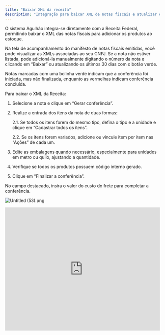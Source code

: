 ```yaml
---
title: "Baixar XML da receita"
description: "Integração para baixar XML de notas fiscais e atualizar o estoque com conferência detalhada dos itens."
---
```


O sistema Agulhão integra-se diretamente com a Receita Federal, permitindo baixar o XML das notas fiscais para adicionar os produtos ao estoque.

Na tela de acompanhamento do manifesto de notas fiscais emitidas, você pode visualizar as XMLs associadas ao seu CNPJ. Se a nota não estiver listada, pode adicioná-la manualmente digitando o número da nota e clicando em “Baixar” ou atualizando os últimos 30 dias com o botão verde.

Notas marcadas com uma bolinha verde indicam que a conferência foi iniciada, mas não finalizada, enquanto as vermelhas indicam conferência concluída.

Para baixar o XML da Receita:

1. Selecione a nota e clique em “Gerar conferência”.
2. Realize a entrada dos itens da nota de duas formas:

   2.1. Se todos os itens forem do mesmo tipo, defina o tipo e a unidade e clique em “Cadastrar todos os itens”.

   2.2. Se os itens forem variados, adicione ou vincule item por item nas “Ações” de cada um.
3. Edite as embalagens quando necessário, especialmente para unidades em metro ou quilo, ajustando a quantidade.
4. Verifique se todos os produtos possuem código interno gerado.
5. Clique em “Finalizar a conferência”.

No campo destacado, insira o valor do custo do frete para completar a conferência.

![Untitled (53).png](/images/Untitled\(53\).png)

<iframe width="100%" height="400" src="https://www.youtube.com/embed/I9YL3GxWLBI?si=ai30g3B3y6Sce2oU" title="YouTube video player" frameborder="0" allow="accelerometer; autoplay; clipboard-write; encrypted-media; gyroscope; picture-in-picture; web-share" referrerpolicy="strict-origin-when-cross-origin" allowfullscreen />